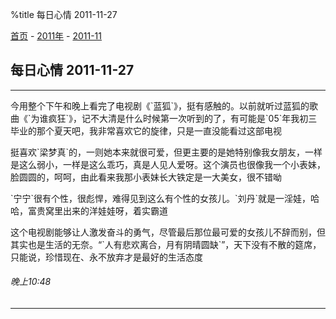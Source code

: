 %title 每日心情 2011-11-27

[[../../../index|首页]] - [[../index|2011年]] - [[index|2011-11]]
==每日心情 2011-11-27==
----
今用整个下午和晚上看完了电视剧《`蓝狐`》，挺有感触的。以前就听过蓝狐的歌曲《`为谁疯狂`》，记不大清是什么时候第一次听到的了，有可能是`05`年我初三毕业的那个夏天吧，我非常喜欢它的旋律，只是一直没能看过这部电视

挺喜欢`梁梦真`的，一则她本来就很可爱，但更主要的是她特别像我女朋友，一样是这么弱小，一样是这么乖巧，真是人见人爱呀。这个演员也很像我一个小表妹，脸圆圆的，呵呵，由此看来我那小表妹长大铁定是一大美女，很不错呦

`宁宁`很有个性，很彪悍，难得见到这么有个性的女孩儿。`刘丹`就是一淫娃，哈哈，富贵窝里出来的洋娃娃呀，着实霸道

这个电视剧能够让人激发奋斗的勇气，尽管最后那位最可爱的女孩儿不辞而别，但其实也是生活的无奈。“`人有悲欢离合，月有阴晴圆缺`”，天下没有不散的筵席，只能说，珍惜现在、永不放弃才是最好的生活态度
======晚上10:48======
----
